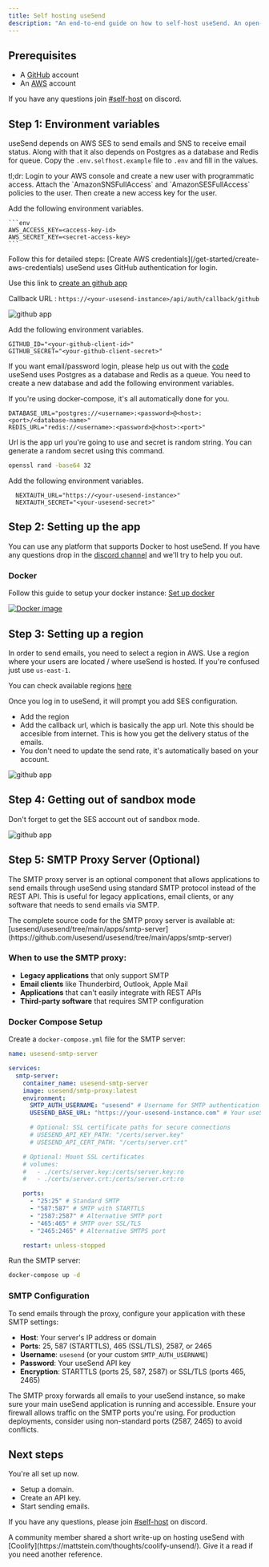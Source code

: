 ```yaml
---
title: Self hosting useSend
description: "An end-to-end guide on how to self-host useSend. An open-source sending infrastructure for developers."
---
```


## Prerequisites

- A [GitHub](https://github.com) account
- An [AWS](https://aws.amazon.com) account

If you have any questions join [#self-host](https://discord.gg/gbsvjb9MqV) on discord.

## Step 1: Environment variables

useSend depends on AWS SES to send emails and SNS to receive email status. Along with that it also depends on Postgres as a database and Redis for queue. Copy the `.env.selfhost.example` file to `.env` and fill in the values.

<Steps>
  <Step title="AWS credentials">
  tl;dr: Login to your AWS console and create a new user with programmatic access. Attach the `AmazonSNSFullAccess` and `AmazonSESFullAccess` policies to the user. Then create a new access key for the user.

Add the following environment variables.

    ```env
    AWS_ACCESS_KEY=<access-key-id>
    AWS_SECRET_KEY=<secret-access-key>
    ```

<Tip>
  Follow this for detailed steps: [Create AWS
  credentials](/get-started/create-aws-credentials)
</Tip>

  </Step>
  <Step title="GitHub app credentials for login">
  useSend uses GitHub authentication for login.

Use this link to [create an github app](https://docs.github.com/en/apps/creating-github-apps/about-creating-github-apps/about-creating-github-apps)

Callback URL : `https://<your-usesend-instance>/api/auth/callback/github`

![github app](/images/github-callback.png)

Add the following environment variables.

```env
GITHUB_ID="<your-github-client-id>"
GITHUB_SECRET="<your-github-client-secret>"
```

  <Info>If you want email/password login, please help us out with the [code](https://github.com/usesend/usesend) </Info>  
  </Step>
  <Step title="Database & Redis">
  useSend uses Postgres as a database and Redis as a queue. You need to create a new database and add the following environment variables.

If you're using docker-compose, it's all automatically done for you.

```env
DATABASE_URL="postgres://<username>:<password>@<host>:<port>/<database-name>"
REDIS_URL="redis://<username>:<password>@<host>:<port>"
```

  </Step>
  <Step title="Next auth url and secret">
  Url is the app url you're going to use and secret is random string. You can generate a random secret using this command.

```sh
openssl rand -base64 32
```

Add the following environment variables.

```env
  NEXTAUTH_URL="https://<your-usesend-instance>"
  NEXTAUTH_SECRET="<your-usesend-secret>"
```

  </Step>
</Steps>

## Step 2: Setting up the app

You can use any platform that supports Docker to host useSend. If you have any questions drop in the [discord channel](https://discord.gg/gbsvjb9MqV) and we'll try to help you out.

### Docker

Follow this guide to setup your docker instance: [Set up docker](/get-started/set-up-docker)

[![Docker image](https://img.shields.io/badge/dockerhub-images-important.svg?logo=Docker)](https://hub.docker.com/r/usesend/usesend)

## Step 3: Setting up a region

In order to send emails, you need to select a region in AWS. Use a region where your users are located / where useSend is hosted. If you're confused just use `us-east-1`.

You can check available regions [here](https://docs.aws.amazon.com/general/latest/gr/ses.html)

Once you log in to useSend, it will prompt you add SES configuration.

- Add the region
- Add the callback url, which is basically the app url. Note this should be accesible from internet. This is how you get the delivery status of the emails.
- You don't need to update the send rate, it's automatically based on your account.

![github app](/images/ses-settings/add-ses-settings.png)

## Step 4: Getting out of sandbox mode

<Warning>Don't forget to get the SES account out of sandbox mode.</Warning>

![github app](/images/ses-settings/sandbox.png)

## Step 5: SMTP Proxy Server (Optional)

The SMTP proxy server is an optional component that allows applications to send emails through useSend using standard SMTP protocol instead of the REST API. This is useful for legacy applications, email clients, or any software that needs to send emails via SMTP.

<Tip>
  The complete source code for the SMTP proxy server is available at:
  [usesend/usesend/tree/main/apps/smtp-server](https://github.com/usesend/usesend/tree/main/apps/smtp-server)
</Tip>

### When to use the SMTP proxy:

- **Legacy applications** that only support SMTP
- **Email clients** like Thunderbird, Outlook, Apple Mail
- **Applications** that can't easily integrate with REST APIs
- **Third-party software** that requires SMTP configuration

### Docker Compose Setup

Create a `docker-compose.yml` file for the SMTP server:

```yaml
name: usesend-smtp-server

services:
  smtp-server:
    container_name: usesend-smtp-server
    image: usesend/smtp-proxy:latest
    environment:
      SMTP_AUTH_USERNAME: "usesend" # Username for SMTP authentication
      USESEND_BASE_URL: "https://your-usesend-instance.com" # Your useSend instance URL

      # Optional: SSL certificate paths for secure connections
      # USESEND_API_KEY_PATH: "/certs/server.key"
      # USESEND_API_CERT_PATH: "/certs/server.crt"

    # Optional: Mount SSL certificates
    # volumes:
    #   - ./certs/server.key:/certs/server.key:ro
    #   - ./certs/server.crt:/certs/server.crt:ro

    ports:
      - "25:25" # Standard SMTP
      - "587:587" # SMTP with STARTTLS
      - "2587:2587" # Alternative SMTP port
      - "465:465" # SMTP over SSL/TLS
      - "2465:2465" # Alternative SMTPS port

    restart: unless-stopped
```

Run the SMTP server:

```bash
docker-compose up -d
```

### SMTP Configuration

To send emails through the proxy, configure your application with these SMTP settings:

- **Host**: Your server's IP address or domain
- **Ports**: 25, 587 (STARTTLS), 465 (SSL/TLS), 2587, or 2465
- **Username**: `usesend` (or your custom `SMTP_AUTH_USERNAME`)
- **Password**: Your useSend API key
- **Encryption**: STARTTLS (ports 25, 587, 2587) or SSL/TLS (ports 465, 2465)

<Tip>
  The SMTP proxy forwards all emails to your useSend instance, so make sure your
  main useSend application is running and accessible.
</Tip>

<Warning>
  Ensure your firewall allows traffic on the SMTP ports you're using. For
  production deployments, consider using non-standard ports (2587, 2465) to
  avoid conflicts.
</Warning>

## Next steps

You're all set up now.

- Setup a domain.
- Create an API key.
- Start sending emails.

If you have any questions, please join [#self-host](https://discord.gg/gbsvjb9MqV) on discord.

<Tip>
  A community member shared a short write-up on hosting useSend with
  [Coolify](https://mattstein.com/thoughts/coolify-unsend/). Give it a read if
  you need another reference.
</Tip>
